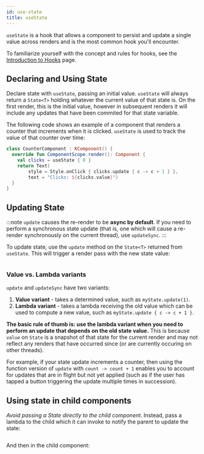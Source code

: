 ```yaml
---
id: use-state
title: useState
---
```



`useState` is a hook that allows a component to persist and update a single value across renders and is the most common hook you'll encounter.

To familiarize yourself with the concept and rules for hooks, see the [Introduction to Hooks](hooks-intro.mdx) page.

## Declaring and Using State

Declare state with `useState`, passing an initial value. `useState` will always return a `State<T>` holding whatever the current value of that state is. On the first render, this is the initial value, however in subsequent renders it will include any updates that have been commited for that state variable.

The following code shows an example of a component that renders a counter that increments when it is clicked. `useState` is used to track the value of that counter over time:

```kotlin {3,6}
class CounterComponent : KComponent() {
  override fun ComponentScope.render(): Component {
    val clicks = useState { 0 }
    return Text(
        style = Style.onClick { clicks.update { c -> c + 1 } },
        text = "Clicks: ${clicks.value}")
  }
}
```

## Updating State

:::note
`update` causes the re-render to be **async by default**. If you need to perform a synchronous state update (that is, one which will cause a re-render synchronously on the current thread), use `updateSync`.
:::

To update state, use the `update` method on the `State<T>` returned from `useState`. This will trigger a render pass with the new state value:

```kotlin file=sample/src/main/java/com/facebook/samples/litho/kotlin/documentation/CheckboxComponent.kt start=start_example end=end_example
```

### Value vs. Lambda variants

`update` and `updateSync` have two variants:

1. **Value variant** - takes a determined value, such as `myState.update(1)`.
2. **Lambda variant** - takes a lambda receiving the old value which can be used to compute a new value, such as `myState.update { c -> c + 1 }`.

**The basic rule of thumb is: use the lambda variant when you need to perform an update that depends on the old state value.** This is because `value` on `State` is a snapshot of that state for the current render and may not reflect any renders that have occurred since (or are currently occuring on other threads).

For example, if your state update increments a counter, then using the function version of `update` with `count -> count + 1` enables you to account for updates that are in flight but not yet applied (such as if the user has tapped a button triggering the update multiple times in succession).

## Using state in child components

*Avoid passing a State directly to the child component*. Instead, pass a lambda to the child which it can invoke to notify the parent to update the state:

```kotlin {3,5} file=sample/src/main/java/com/facebook/samples/litho/kotlin/state/StateParentChildComponent.kt start=start_example_parent end=end_example_parent
```

And then in the child component:

```kotlin {1,4} file=sample/src/main/java/com/facebook/samples/litho/kotlin/state/ChildComponent.kt start=start_example_child end=end_example_child
```
